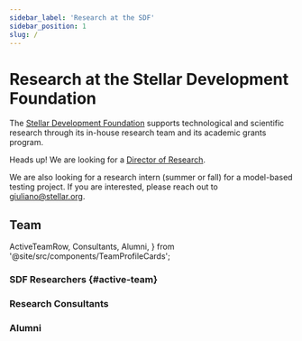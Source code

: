 ```yaml
---
sidebar_label: 'Research at the SDF'
sidebar_position: 1
slug: /
---
```


# Research at the Stellar Development Foundation

The [Stellar Development Foundation](https://stellar.org) supports technological and scientific research through its in-house research team and its academic grants program.

Heads up! We are looking for a [Director of Research](https://jobs.ashbyhq.com/stellar/4cada7d9-0387-45d4-8965-6783690cf720).

We are also looking for a research intern (summer or fall) for a model-based testing project.
If you are interested, please reach out to [giuliano@stellar.org](mailto:giuliano@stellar.org).

## Team

  ActiveTeamRow,
  Consultants,
  Alumni,
} from '@site/src/components/TeamProfileCards';

### SDF Researchers {#active-team}

<ActiveTeamRow />

### Research Consultants

<Consultants />

### Alumni

<Alumni />
